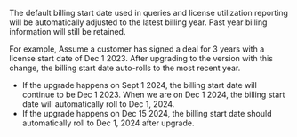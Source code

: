 The default billing start date used in queries and license utilization reporting will be automatically adjusted to the latest billing year. Past year billing information will still be retained.

For example, Assume a customer has signed a deal for 3 years with a license start date of Dec 1 2023. After upgrading to the version with this change, the billing start date 
auto-rolls to the most recent year.
- If the upgrade happens on Sept 1 2024, the billing start date will continue to be Dec 1 2023. When we are on Dec 1 2024, the billing start date 
will automatically roll to Dec 1, 2024. 
- If the upgrade happens on Dec 15 2024, the billing start date should automatically roll to Dec 1, 2024 after upgrade.